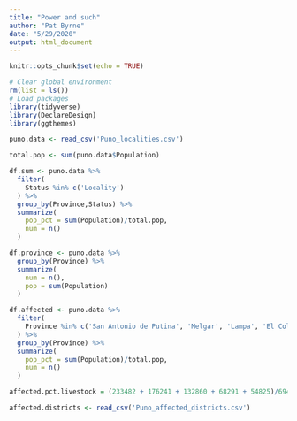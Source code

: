 ```yaml
---
title: "Power and such"
author: "Pat Byrne"
date: "5/29/2020"
output: html_document
---
```


```r
knitr::opts_chunk$set(echo = TRUE)
```

```r
# Clear global environment
rm(list = ls()) 
# Load packages
library(tidyverse)
library(DeclareDesign)
library(ggthemes)
```

```r
puno.data <- read_csv('Puno_localities.csv')
```

```r
total.pop <- sum(puno.data$Population)

df.sum <- puno.data %>% 
  filter(
    Status %in% c('Locality')
  ) %>% 
  group_by(Province,Status) %>% 
  summarize(
    pop_pct = sum(Population)/total.pop,
    num = n()
  )

df.province <- puno.data %>% 
  group_by(Province) %>% 
  summarize(
    num = n(),
    pop = sum(Population)
  )

df.affected <- puno.data %>% 
  filter(
    Province %in% c('San Antonio de Putina', 'Melgar', 'Lampa', 'El Collao', 'Azangaro')
  ) %>% 
  group_by(Province) %>% 
  summarize(
    pop_pct = sum(Population)/total.pop,
    num = n()
  ) 

affected.pct.livestock = (233482 + 176241 + 132860 + 68291 + 54825)/694953
```

```r
affected.districts <- read_csv('Puno_affected_districts.csv')
```

